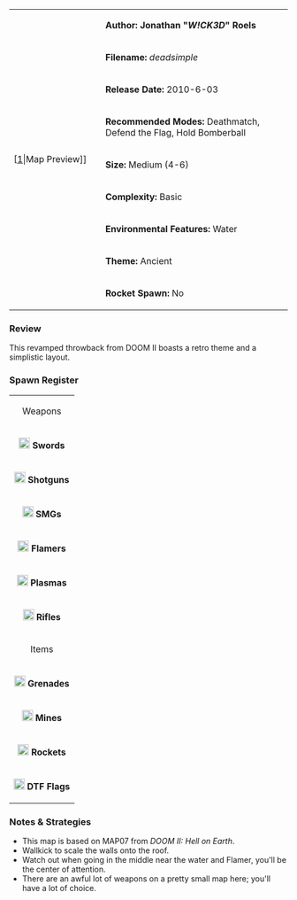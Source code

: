 {| border="1" cellpadding="2" width="800px"
|rowspan="9" width="150px"|[[File:Deadsimple.png|thumb|center]|Map Preview]]
|'''Author: Jonathan "''W!CK3D''" Roels'''
|-
|'''Filename:''' ''deadsimple''
|-
| '''Release Date:''' 2010-6-03
|-
|'''Recommended Modes:''' Deathmatch, Defend the Flag, Hold Bomberball
|-
|'''Size:''' Medium (4-6)
|-
|'''Complexity:''' Basic
|-
|'''Environmental Features:''' Water
|-
|'''Theme:''' Ancient
|-
|'''Rocket Spawn:''' No
|}


=== Review ===
This revamped throwback from DOOM II boasts a retro theme and a simplistic layout.


=== Spawn Register ===
{| border="1" cellpadding="2" width="150px"
|colspan="2" align="center"|Weapons
|-
|[[File:Sword.png|20px]] '''Swords''' || 4
|-
|[[File:Shotgun.png|20px]] '''Shotguns''' || 4
|-
|[[File:Smg.png|20px]] '''SMGs''' || 8
|-
|[[File:Flamer.png|20px]] '''Flamers''' || 1
|-
|[[File:Plasma.png|20px]] '''Plasmas''' || 4
|-
| [[File:Rifle.png|20px]] '''Rifles''' || 4
|-
|colspan="2" align="center"|Items
|-
| [[File:Grenade.png|20px]] '''Grenades''' || 4
|-
| [[File:Mine.png|20px]] '''Mines''' || 4
|-
| [[File:Rocket.png|20px]] '''Rockets''' || 0
|-
| [[File:Flag.png|20px]] '''DTF Flags''' || 4
|}

=== Notes & Strategies ===

* This map is based on MAP07 from ''DOOM II: Hell on Earth''.
* Wallkick to scale the walls onto the roof.
* Watch out when going in the middle near the water and Flamer, you'll be the center of attention.
* There are an awful lot of weapons on a pretty small map here; you'll have a lot of choice.